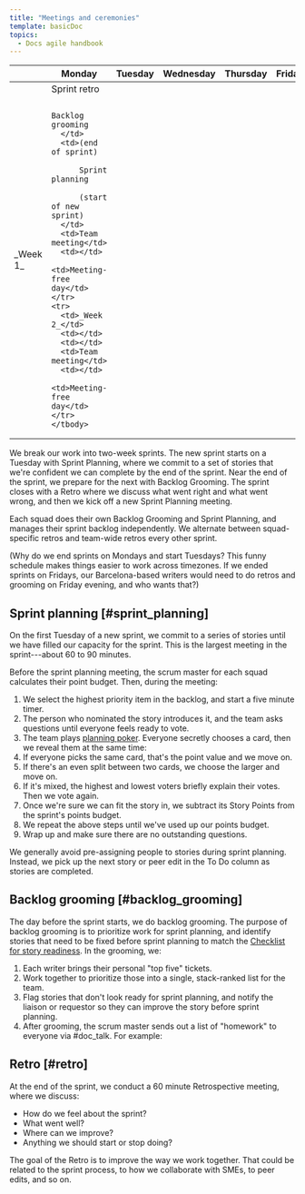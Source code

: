```yaml
---
title: "Meetings and ceremonies"
template: basicDoc
topics:
  - Docs agile handbook
---
```


<table>
  <thead>
    <tr>
      <th></th>
      <th>Monday</th>
      <th>Tuesday</th>
      <th>Wednesday</th>
      <th>Thursday</th>
      <th>Friday</th>
    </tr>
  </thead>
    <tbody>
    <tr>
      <td>_Week 1_</td>
      <td>Sprint retro

          Backlog grooming
      </td>
      <td>(end of sprint)

          Sprint planning

          (start of new sprint)
      </td>
      <td>Team meeting</td>
      <td></td>
      <td>Meeting-free day</td>
    </tr>
    <tr>
      <td>_Week 2_</td>
      <td></td>
      <td></td>
      <td>Team meeting</td>
      <td></td>
      <td>Meeting-free day</td>
    </tr>
    </tbody>
</table>

We break our work into two-week sprints. The new sprint starts on a Tuesday with Sprint Planning, where we commit to a set of stories that we're confident we can complete by the end of the sprint. Near the end of the sprint, we prepare for the next with Backlog Grooming. The sprint closes with a Retro where we discuss what went right and what went wrong, and then we kick off a new Sprint Planning meeting. 

Each squad does their own Backlog Grooming and Sprint Planning, and manages their sprint backlog independently. We alternate between squad-specific retros and team-wide retros every other sprint. 

(Why do we end sprints on Mondays and start Tuesdays? This funny schedule makes things easier to work across timezones. If we ended sprints on Fridays, our Barcelona-based writers would need to do retros and grooming on Friday evening, and who wants that?)

## Sprint planning [#sprint_planning]

On the first Tuesday of a new sprint, we commit to a series of stories until we have filled our capacity for the sprint. This is the largest meeting in the sprint---about 60 to 90 minutes. 

Before the sprint planning meeting, the scrum master for each squad calculates their point budget. Then, during the meeting:

1.  We select the highest priority item in the backlog, and start a five minute timer.
2.  The person who nominated the story introduces it, and the team asks questions until everyone feels ready to vote.
3.  The team plays [planning poker](3379_INSERT_LINK_HERE). Everyone secretly chooses a card, then we reveal them at the same time:
1.  If everyone picks the same card, that's the point value and we move on.
2.  If there's an even split between two cards, we choose the larger and move on.
3.  If it's mixed, the highest and lowest voters briefly explain their votes. Then we vote again.
5.  Once we're sure we can fit the story in, we subtract its Story Points from the sprint's points budget.
6.  We repeat the above steps until we've used up our points budget.
7.  Wrap up and make sure there are no outstanding questions.

We generally avoid pre-assigning people to stories during sprint planning. Instead, we pick up the next story or peer edit in the To Do column as stories are completed. 

## Backlog grooming [#backlog_grooming]

The day before the sprint starts, we do backlog grooming. The purpose of backlog grooming is to prioritize work for sprint planning, and identify stories that need to be fixed before sprint planning to match the [Checklist for story readiness](3379_INSERT_LINK_HERE). In the grooming, we:

1.  Each writer brings their personal "top five" tickets.
2.  Work together to prioritize those into a single, stack-ranked list for the team.
3.  Flag stories that don't look ready for sprint planning, and notify the liaison or requestor so they can improve the story before sprint planning.
4.  After grooming, the scrum master sends out a list of "homework" to everyone via #doc_talk. For example:

## Retro [#retro]

At the end of the sprint, we conduct a 60 minute Retrospective meeting, where we discuss:

- How do we feel about the sprint?
- What went well?
- Where can we improve?
- Anything we should start or stop doing?

The goal of the Retro is to improve the way we work together. That could be related to the sprint process, to how we collaborate with SMEs, to peer edits, and so on.